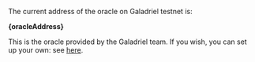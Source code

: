 
The current address of the oracle on Galadriel testnet is:

**{oracleAddress}**


This is the oracle provided by the Galadriel team. If you wish, you can set up your own: see [here](https://github.com/galadriel-ai/contracts/tree/main/oracles).